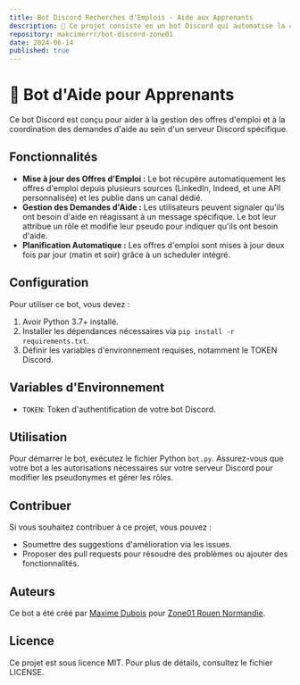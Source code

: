 ```yaml
---
title: Bot Discord Recherches d'Emplois - Aide aux Apprenants
description: 🤖 Ce projet consiste en un bot Discord qui automatise la création de threads pour les offres d'emploi publiées sur LinkedIn et Indeed. Le bot récupère les dernières offres pour des développeurs en alternance à Rouen, France, les affiche dans un canal dédié et met à jour les informations deux fois par jour. En plus de cela, il offre une commande manuelle pour forcer la mise à jour des offres d'emploi, assurant ainsi que les utilisateurs restent informés en temps réel des opportunités disponibles.Le bot facilite également la mise en relation des apprenants en génie logiciel à travers une fonctionnalité de réaction à un message spécifique. En réagissant, les utilisateurs signalent qu'ils ont besoin d'aide et sont automatiquement attribués à un rôle spécifique. Un message est alors posté dans un canal dédié pour encourager la collaboration et le soutien entre les membres.
repository: makcimerrr/bot-discord-zone01
date: 2024-06-14
published: true
---
```


# 🤖 Bot d'Aide pour Apprenants

Ce bot Discord est conçu pour aider à la gestion des offres d'emploi et à la coordination des demandes d'aide au sein d'un serveur Discord spécifique.

## Fonctionnalités

- **Mise à jour des Offres d'Emploi :** Le bot récupère automatiquement les offres d'emploi depuis plusieurs sources (LinkedIn, Indeed, et une API personnalisée) et les publie dans un canal dédié.
- **Gestion des Demandes d'Aide :** Les utilisateurs peuvent signaler qu'ils ont besoin d'aide en réagissant à un message spécifique. Le bot leur attribue un rôle et modifie leur pseudo pour indiquer qu'ils ont besoin d'aide.
- **Planification Automatique :** Les offres d'emploi sont mises à jour deux fois par jour (matin et soir) grâce à un scheduler intégré.

## Configuration

Pour utiliser ce bot, vous devez :
1. Avoir Python 3.7+ installé.
2. Installer les dépendances nécessaires via `pip install -r requirements.txt`.
3. Définir les variables d'environnement requises, notamment le TOKEN Discord.

## Variables d'Environnement

- `TOKEN`: Token d'authentification de votre bot Discord.

## Utilisation

Pour démarrer le bot, exécutez le fichier Python `bot.py`. Assurez-vous que votre bot a les autorisations nécessaires sur votre serveur Discord pour modifier les pseudonymes et gérer les rôles.

## Contribuer

Si vous souhaitez contribuer à ce projet, vous pouvez :

- Soumettre des suggestions d'amélioration via les issues.
- Proposer des pull requests pour résoudre des problèmes ou ajouter des fonctionnalités.

## Auteurs

Ce bot a été créé par [Maxime Dubois](https://github.com/makcimerrr) pour [Zone01 Rouen Normandie](https://zone01rouennormandie.org).

## Licence

Ce projet est sous licence MIT. Pour plus de détails, consultez le fichier LICENSE.